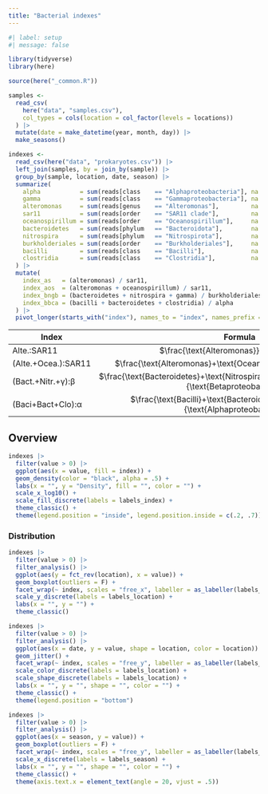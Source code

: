 ```yaml
---
title: "Bacterial indexes"
---
```


```r
#| label: setup
#| message: false

library(tidyverse)
library(here)

source(here("_common.R"))

samples <- 
  read_csv(
    here("data", "samples.csv"),
    col_types = cols(location = col_factor(levels = locations))
  ) |>
  mutate(date = make_datetime(year, month, day)) |> 
  make_seasons()

indexes <-
  read_csv(here("data", "prokaryotes.csv")) |> 
  left_join(samples, by = join_by(sample)) |> 
  group_by(sample, location, date, season) |> 
  summarize(
    alpha           = sum(reads[class    == "Alphaproteobacteria"], na.rm = T),
    gamma           = sum(reads[class    == "Gammaproteobacteria"], na.rm = T),
    alteromonas     = sum(reads[genus    == "Alteromonas"],         na.rm = T),
    sar11           = sum(reads[order    == "SAR11 clade"],         na.rm = T),
    oceanospirillum = sum(reads[order    == "Oceanospirillum"],     na.rm = T),
    bacteroidetes   = sum(reads[phylum   == "Bacteroidota"],        na.rm = T),
    nitrospira      = sum(reads[phylum   == "Nitrospirota"],        na.rm = T),
    burkholderiales = sum(reads[order    == "Burkholderiales"],     na.rm = T),
    bacilli         = sum(reads[class    == "Bacilli"],             na.rm = T),
    clostridia      = sum(reads[class    == "Clostridia"],          na.rm = T)
  ) |> 
  mutate(
    index_as   = (alteromonas) / sar11,
    index_aos  = (alteromonas + oceanospirillum) / sar11,
    index_bngb = (bacteroidetes + nitrospira + gamma) / burkholderiales,
    index_bbca = (bacilli + bacteroidetes + clostridia) / alpha
  ) |> 
  pivot_longer(starts_with("index"), names_to = "index", names_prefix = "index_")
```

| Index                | Formula                                                                                                | Reference      |
|----------------------|:------------------------------------------------------------------------------------------------------:|----------------|
| Alte.:SAR11          | $\frac{\text{Alteromonas}}{\text{SAR11}}$                                                              | [@ferrera2016] |
| (Alte.+Ocea.):SAR11  | $\frac{\text{Alteromonas}+\text{Oceanospirillum}}{\text{SAR11}}$                                       | [@ferrera2016] |
| (Bact.+Nitr.+γ):β    | $\frac{\text{Bacteroidetes}+\text{Nitrospira}+\text{Gammaproteobacteria}}{\text{Betaproteobacteria}}$  | [@garrido2014] |
| (Baci+Bact+Clo):α    |  $\frac{\text{Bacilli}+\text{Bacteroidetes}+\text{Clostridia}}{\text{Alphaproteobacteria}}$            |  [@wu2010]     |
 
## Overview

```r
indexes |> 
  filter(value > 0) |> 
  ggplot(aes(x = value, fill = index)) +
  geom_density(color = "black", alpha = .5) +
  labs(x = "", y = "Density", fill = "", color = "") +
  scale_x_log10() +
  scale_fill_discrete(labels = labels_index) +
  theme_classic() +
  theme(legend.position = "inside", legend.position.inside = c(.2, .7))
```

### Distribution

```r
indexes |>
  filter(value > 0) |> 
  filter_analysis() |> 
  ggplot(aes(y = fct_rev(location), x = value)) +
  geom_boxplot(outliers = F) +
  facet_wrap(~ index, scales = "free_x", labeller = as_labeller(labels_index)) +
  scale_y_discrete(labels = labels_location) +
  labs(x = "", y = "") +
  theme_classic()
```

```r
indexes |>
  filter(value > 0) |> 
  filter_analysis() |> 
  ggplot(aes(x = date, y = value, shape = location, color = location)) +
  geom_jitter() +
  facet_wrap(~ index, scales = "free_y", labeller = as_labeller(labels_index)) +
  scale_color_discrete(labels = labels_location) +
  scale_shape_discrete(labels = labels_location) +
  labs(x = "", y = "", shape = "", color = "") +
  theme_classic() +
  theme(legend.position = "bottom")
```

```r
indexes |>
  filter(value > 0) |> 
  filter_analysis() |> 
  ggplot(aes(x = season, y = value)) +
  geom_boxplot(outliers = F) +
  facet_wrap(~ index, scales = "free_y", labeller = as_labeller(labels_index)) +
  scale_x_discrete(labels = labels_season) +
  labs(x = "", y = "", shape = "", color = "") +
  theme_classic() +
  theme(axis.text.x = element_text(angle = 20, vjust = .5))
```

